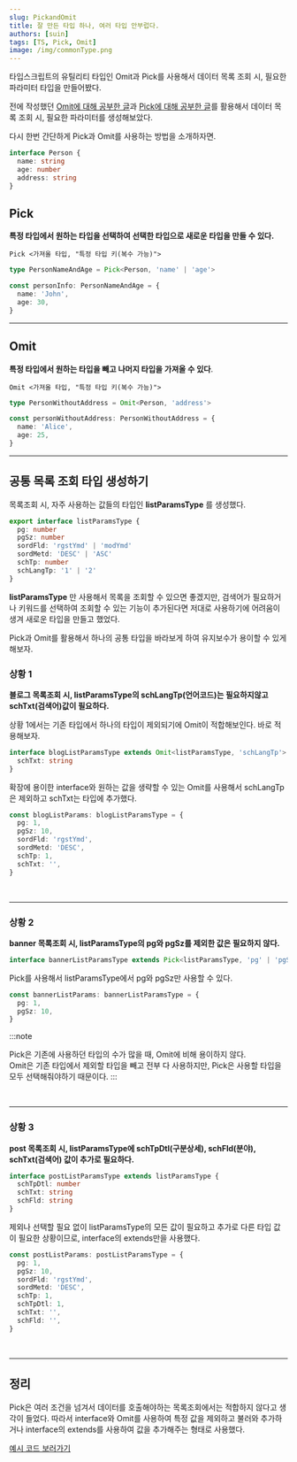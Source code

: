 ```yaml
---
slug: PickandOmit
title: 잘 만든 타입 하나, 여러 타입 안부럽다.
authors: [suin]
tags: [TS, Pick, Omit]
image: /img/commonType.png
---
```


타입스크립트의 유틸리티 타입인 Omit과 Pick를 사용해서 데이터 목록 조회 시, 필요한 파라미터 타입을 만들어봤다.

<!--truncate-->

<ThumNailImage src='/img/commonType.png' alt='commonType 이미지' />

전에 작성했던 [Omit에 대해 공부한 글](2023-09-29-mdx-blog-post.mdx)과 [Pick에 대해 공부한 글](2023-09-30-mdx-blog-post.mdx)를 활용해서 데이터 목록 조회 시, 필요한 파라미터를 생성해보았다.

다시 한번 간단하게 Pick과 Omit를 사용하는 방법을 소개하자면.

```ts
interface Person {
  name: string
  age: number
  address: string
}
```

## Pick

**특정 타입에서 원하는 타입을 선택하여 선택한 타입으로 새로운 타입을 만들 수 있다.**

`Pick <가져올 타입, "특정 타입 키(복수 가능)">`

```ts
type PersonNameAndAge = Pick<Person, 'name' | 'age'>

const personInfo: PersonNameAndAge = {
  name: 'John',
  age: 30,
}
```

---

## Omit

**특정 타입에서 원하는 타입을 빼고 나머지 타입을 가져올 수 있다**.

`Omit <가져올 타입, "특정 타입 키(복수 가능)">`

```ts
type PersonWithoutAddress = Omit<Person, 'address'>

const personWithoutAddress: PersonWithoutAddress = {
  name: 'Alice',
  age: 25,
}
```

---

## 공통 목록 조회 타입 생성하기

목록조회 시, 자주 사용하는 값들의 타입인 **listParamsType** 를 생성했다.

```ts
export interface listParamsType {
  pg: number
  pgSz: number
  sordFld: 'rgstYmd' | 'modYmd'
  sordMetd: 'DESC' | 'ASC'
  schTp: number
  schLangTp: '1' | '2'
}
```

**listParamsType** 만 사용해서 목록을 조회할 수 있으면 좋겠지만, 검색어가 필요하거나 키워드를 선택하여 조회할 수 있는 기능이 추가된다면 저대로 사용하기에 어려움이 생겨 새로운 타입을 만들고 했었다.

Pick과 Omit를 활용해서 하나의 공통 타입을 바라보게 하여 유지보수가 용이할 수 있게 해보자.

### 상황 1

**블로그 목록조회 시, listParamsType의 schLangTp(언어코드)는 필요하지않고 schTxt(검색어)값이 필요하다.**

상황 1에서는 기존 타입에서 하나의 타입이 제외되기에 Omit이 적합해보인다. 바로 적용해보자.

```ts
interface blogListParamsType extends Omit<listParamsType, 'schLangTp'> {
  schTxt: string
}
```

확장에 용이한 interface와 원하는 값을 생략할 수 있는 Omit를 사용해서 schLangTp은 제외하고 schTxt는 타입에 추가했다.

```ts
const blogListParams: blogListParamsType = {
  pg: 1,
  pgSz: 10,
  sordFld: 'rgstYmd',
  sordMetd: 'DESC',
  schTp: 1,
  schTxt: '',
}
```

<br />

---

### 상황 2

**banner 목록조회 시, listParamsType의 pg와 pgSz를 제외한 값은 필요하지 않다.**

```ts
interface bannerListParamsType extends Pick<listParamsType, 'pg' | 'pgSz'> {}
```

Pick를 사용해서 listParamsType에서 pg와 pgSz만 사용할 수 있다.

```ts
const bannerListParams: bannerListParamsType = {
  pg: 1,
  pgSz: 10,
}
```

:::note

Pick은 기존에 사용하던 타입의 수가 많을 때, Omit에 비해 용이하지 않다.<br/>
Omit은 기존 타입에서 제외할 타입을 빼고 전부 다 사용하지만,
Pick은 사용할 타입을 모두 선택해줘야하기 때문이다.
:::

<br />

---

### 상황 3

**post 목록조회 시, listParamsType에 schTpDtl(구분상세), schFld(분야), schTxt(검색어) 값이 추가로 필요하다.**

```ts
interface postListParamsType extends listParamsType {
  schTpDtl: number
  schTxt: string
  schFld: string
}
```

제외나 선택할 필요 없이 listParamsType의 모든 값이 필요하고 추가로 다른 타입 값이 필요한 상황이므로, interface의 extends만을 사용했다.

```ts
const postListParams: postListParamsType = {
  pg: 1,
  pgSz: 10,
  sordFld: 'rgstYmd',
  sordMetd: 'DESC',
  schTp: 1,
  schTpDtl: 1,
  schTxt: '',
  schFld: '',
}
```

<br />

---

## 정리

Pick은 여러 조건을 넘겨서 데이터를 호출해야하는 목록조회에서는 적합하지 않다고 생각이 들었다.
따라서 interface와 Omit를 사용하여 특정 값을 제외하고 불러와 추가하거나 interface의 extends를 사용하여 값을 추가해주는 형태로 사용했다.

[예시 코드 보러가기](https://www.typescriptlang.org/play?#code/PTAEFEA8EMFsAcA2BTUB5WBLALqAZKAAqYDGA1gFCYB22yATgGbQmqEMDOA9taAN4VQoanGQAuUB2z0aAc0Ghos8cICusAEYMF0ACa76yDhwlSZ1eQF8KFEEVKVsAT3htOPAHKiAgtV3flUABee3IAHnZ6bmoAGlAAchFYZHjQAB8EpRSAPhsSHilQVyieAElqRi4JSOivZN9-QJCBISSVeIApLgALaniYnWUJAGYABgHrWzAMHApnVyJ3agB1HG6uVWxvfUNjYPQsbAiluPi9AyMOeNyKfOpC4ujV7HXN7YvjaqXn162dy-2LWEogk8W8iFIKQGQiyEgATABWCY2ECotHojGYjGgCFSQjQehwDhQOBIVBYimUqkUmw0OhMFioXHYfGE2AcAAqLlQQPgsgk1HUWnoCj5AGUAF4CoXaITcei6ABiiF0oPosikAE1YLpUhl4rAuLptbqFPLdABZZDYVUJAAi4DFAGE9QlvM74maSN0OfBpZpZZJvQAZaAWX2ggCMrvicM9kzszNZRJJCBQoA8aAAdJGDrM6QxmKxQBpEFxZMHMHiCUSuQtkJA6H4OHmjkma+y68hThwQ2HZL7rvwvT7G6ZpHIKJM7oVS+XK9W2SYS2WK1WWR3OdzAaL+aBI9CirJJRJI+MzVwFcrbfF1Vqdf0LwqrTbQQ6PYfez6-fvP96OWOCSPgmYDtkuqZkhm2ZwqElAFgyxYaGG1AMAuG5Ll2oANk2ugtsQ4RgbW3KnHyMbihKQ58NOBS4Eh1AofQaHJuyEh0QxTGbphzS7qeh7kae54gTi67McSMBpqgmZZsMoDwUWqDYcgzZULQhaMkUXBSBxGHbopzbCYuRELECX6+na2CIP6wojgB2DjuY8hyt6172ZO1H3Lg8Cadg2lEhIXlaSJnHbtxQh8rxu4nvu55ypeSoqmqGrYCaj6xc+1o3u+Lp-t+EVOd0obhn6ABEkbFTlZkWXlQajnZQE5S59VTjYQA)
